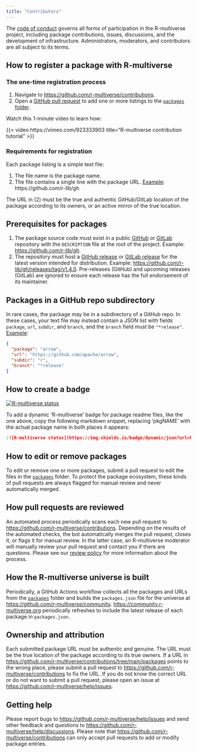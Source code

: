 ```yaml
---
title: "Contributors"
---
```


The [code of conduct](conduct.md) governs all forms of participation in the R-multiverse project, including package contributions, issues, discussions, and the development of infrastructure.
Administrators, moderators, and contributors are all subject to its terms.

## How to register a package with R-multiverse

### The one-time registration process

1. Navigate to <https://github.com/r-multiverse/contributions>.
2. Open a [GitHub pull request](https://docs.github.com/en/pull-requests/collaborating-with-pull-requests/proposing-changes-to-your-work-with-pull-requests/about-pull-requests) to add one or more listings to the [`packages` folder](https://github.com/r-multiverse/contributions/tree/main/packages).

Watch this 1-minute video to learn how:

{{< video https://vimeo.com/923333903 title="R-multiverse contribution tutorial" >}}

### Requirements for registration

Each package listing is a simple text file:

1. The file name is the package name.
2. The file contains a single line with the package URL. [Example](https://github.com/r-multiverse/contributions/blob/main/packages/gh): https://github.com/r-lib/gh
  
The URL in (2) must be the true and authentic GitHub/GitLab location of the package according to its owners, or an active mirror of the true location.

::: {.callout-note}
## Prerequisites for packages

1. The package source code must exist in a public [GitHub](https://github.com) or [GitLab](https://gitlab.com) repository with the `DESCRIPTION` file at the root of the project.
Example: <https://github.com/r-lib/gh>.
2. The repository must host a [GitHub release](https://docs.github.com/en/repositories/releasing-projects-on-github/managing-releases-in-a-repository) or [GitLab release](https://docs.gitlab.com/ee/user/project/releases/) for the latest version intended for distribution.
Example: <https://github.com/r-lib/gh/releases/tag/v1.4.0>.
Pre-releases (GitHub) and upcoming releases (GitLab) are ignored to ensure each release has the full endorsement of its maintainer.
:::

::: {.callout-note collapse="true"}
## Packages in a GitHub repo subdirectory
In rare cases, the package may be in a subdirectory of a GitHub repo.
In these cases, your text file may instead contain a JSON list with fields `package`, `url`, `subdir`, and `branch`, and the `branch` field must be `"*release"`.
[Example](https://github.com/r-multiverse/contributions/blob/main/packages/arrow):

```json
{
  "package": "arrow",
  "url": "https://github.com/apache/arrow",
  "subdir": "r",
  "branch": "*release"
}
```
:::

## How to create a badge

[<img src="https://img.shields.io/badge/dynamic/json?url=https%3A%2F%2Fcommunity.r-multiverse.org%2Fapi%2Fpackages%2Fmirai&query=%24.Version&label=r-multiverse" alt="R-multiverse status" />](https://community.r-multiverse.org/mirai)

To add a dynamic 'R-multiverse' badge for package readme files, like the one above, copy the following markdown snippet, replacing 'pkgNAME' with the actual package name in both places it appears:

```.md
[![R-multiverse status](https://img.shields.io/badge/dynamic/json?url=https%3A%2F%2Fcommunity.r-multiverse.org%2Fapi%2Fpackages%2FpkgNAME&query=%24.Version&label=r-multiverse)](https://community.r-multiverse.org/pkgNAME)
```

## How to edit or remove packages

To edit or remove one or more packages, submit a pull request to edit the files in the [`packages`](https://github.com/r-multiverse/contributions/tree/main/packages) folder.
To protect the package ecosystem, these kinds of pull requests are always flagged for manual review and never automatically merged.

## How pull requests are reviewed

An automated process periodically scans each new pull request to <https://github.com/r-multiverse/contributions>.
Depending on the results of the automated checks, the bot automatically merges the pull request, closes it, or flags it for manual review.
In the latter case, an R-multiverse moderator will manually review your pull request and contact you if there are questions.
Please see our [review policy](review.md) for more information about the process.

## How the R-multiverse universe is built

Periodically, a GitHub Actions workflow collects all the packages and URLs from the [`packages`](https://github.com/r-multiverse/contributions/tree/main/packages) folder and builds the `packages.json` file for the universe at <https://github.com/r-multiverse/community>.
<https://community.r-multiverse.org> periodically refreshes to include the latest release of each package in `packages.json`.

## Ownership and attribution

Each submitted package URL must be authentic and genuine.
The URL must be the true location of the package according to its true owners.
If a URL in <https://github.com/r-multiverse/contributions/tree/main/packages> points to the wrong place, please submit a pull request to <https://github.com/r-multiverse/contributions> to fix the URL.
If you do not know the correct URL or do not want to submit a pull request, please open an issue at <https://github.com/r-multiverse/help/issues>.

## Getting help

Please report bugs to <https://github.com/r-multiverse/help/issues> and send other feedback and questions to <https://github.com/r-multiverse/help/discussions>.
Please note that <https://github.com/r-multiverse/contributions> can only accept pull requests to add or modify package entries.
